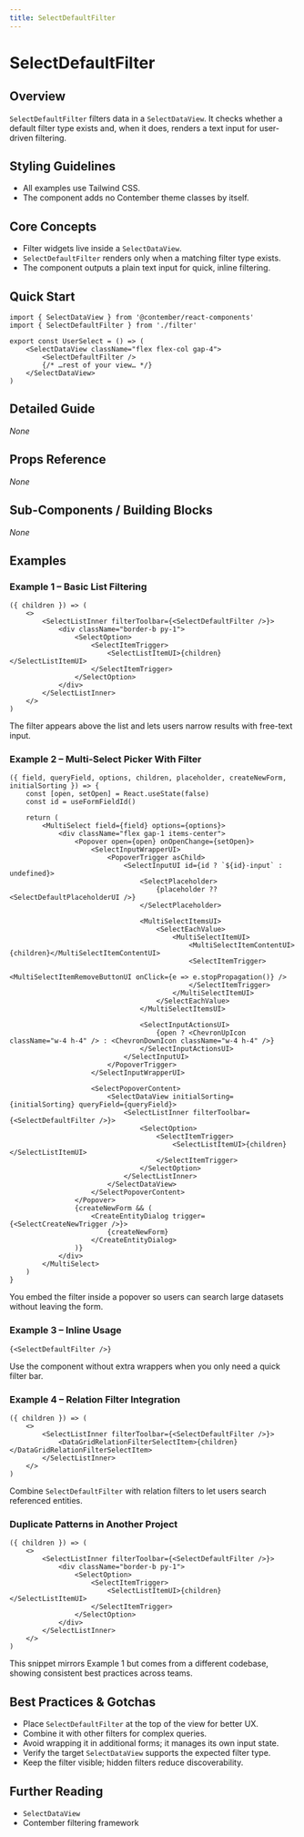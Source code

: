 ```yaml
---
title: SelectDefaultFilter
---
```


<!-- Edited by human: false -->
<!-- Examples count: 10 -->
<!-- Source examples: 0 -->
<!-- Playground examples: 0 -->
<!-- External examples: 10 -->
<!-- Import examples: 5 -->

# SelectDefaultFilter

## Overview
`SelectDefaultFilter` filters data in a `SelectDataView`.
It checks whether a default filter type exists and, when it does, renders a text input for user-driven filtering.

## Styling Guidelines
* All examples use Tailwind CSS.
* The component adds no Contember theme classes by itself.

## Core Concepts
* Filter widgets live inside a `SelectDataView`.
* `SelectDefaultFilter` renders only when a matching filter type exists.
* The component outputs a plain text input for quick, inline filtering.

## Quick Start
```tsx
import { SelectDataView } from '@contember/react-components'
import { SelectDefaultFilter } from './filter'

export const UserSelect = () => (
	<SelectDataView className="flex flex-col gap-4">
		<SelectDefaultFilter />
		{/* …rest of your view… */}
	</SelectDataView>
)
```

## Detailed Guide
_None_

## Props Reference
_None_

## Sub-Components / Building Blocks
_None_

## Examples

### Example 1 – Basic List Filtering
```tsx
({ children }) => (
	<>
		<SelectListInner filterToolbar={<SelectDefaultFilter />}>
			<div className="border-b py-1">
				<SelectOption>
					<SelectItemTrigger>
						<SelectListItemUI>{children}</SelectListItemUI>
					</SelectItemTrigger>
				</SelectOption>
			</div>
		</SelectListInner>
	</>
)
```
The filter appears above the list and lets users narrow results with free-text input.

### Example 2 – Multi-Select Picker With Filter
```tsx
({ field, queryField, options, children, placeholder, createNewForm, initialSorting }) => {
	const [open, setOpen] = React.useState(false)
	const id = useFormFieldId()

	return (
		<MultiSelect field={field} options={options}>
			<div className="flex gap-1 items-center">
				<Popover open={open} onOpenChange={setOpen}>
					<SelectInputWrapperUI>
						<PopoverTrigger asChild>
							<SelectInputUI id={id ? `${id}-input` : undefined}>
								<SelectPlaceholder>
									{placeholder ?? <SelectDefaultPlaceholderUI />}
								</SelectPlaceholder>

								<MultiSelectItemsUI>
									<SelectEachValue>
										<MultiSelectItemUI>
											<MultiSelectItemContentUI>{children}</MultiSelectItemContentUI>
											<SelectItemTrigger>
												<MultiSelectItemRemoveButtonUI onClick={e => e.stopPropagation()} />
											</SelectItemTrigger>
										</MultiSelectItemUI>
									</SelectEachValue>
								</MultiSelectItemsUI>

								<SelectInputActionsUI>
									{open ? <ChevronUpIcon className="w-4 h-4" /> : <ChevronDownIcon className="w-4 h-4" />}
								</SelectInputActionsUI>
							</SelectInputUI>
						</PopoverTrigger>
					</SelectInputWrapperUI>

					<SelectPopoverContent>
						<SelectDataView initialSorting={initialSorting} queryField={queryField}>
							<SelectListInner filterToolbar={<SelectDefaultFilter />}>
								<SelectOption>
									<SelectItemTrigger>
										<SelectListItemUI>{children}</SelectListItemUI>
									</SelectItemTrigger>
								</SelectOption>
							</SelectListInner>
						</SelectDataView>
					</SelectPopoverContent>
				</Popover>
				{createNewForm && (
					<CreateEntityDialog trigger={<SelectCreateNewTrigger />}>
						{createNewForm}
					</CreateEntityDialog>
				)}
			</div>
		</MultiSelect>
	)
}
```
You embed the filter inside a popover so users can search large datasets without leaving the form.

### Example 3 – Inline Usage
```tsx
{<SelectDefaultFilter />}
```
Use the component without extra wrappers when you only need a quick filter bar.

### Example 4 – Relation Filter Integration
```tsx
({ children }) => (
	<>
		<SelectListInner filterToolbar={<SelectDefaultFilter />}>
			<DataGridRelationFilterSelectItem>{children}</DataGridRelationFilterSelectItem>
		</SelectListInner>
	</>
)
```
Combine `SelectDefaultFilter` with relation filters to let users search referenced entities.

### Duplicate Patterns in Another Project

```tsx
({ children }) => (
	<>
		<SelectListInner filterToolbar={<SelectDefaultFilter />}>
			<div className="border-b py-1">
				<SelectOption>
					<SelectItemTrigger>
						<SelectListItemUI>{children}</SelectListItemUI>
					</SelectItemTrigger>
				</SelectOption>
			</div>
		</SelectListInner>
	</>
)
```
This snippet mirrors Example 1 but comes from a different codebase, showing consistent best practices across teams.

## Best Practices & Gotchas
* Place `SelectDefaultFilter` at the top of the view for better UX.
* Combine it with other filters for complex queries.
* Avoid wrapping it in additional forms; it manages its own input state.
* Verify the target `SelectDataView` supports the expected filter type.
* Keep the filter visible; hidden filters reduce discoverability.

## Further Reading
* `SelectDataView`
* Contember filtering framework

<!-- End of Generated Documentation -->
